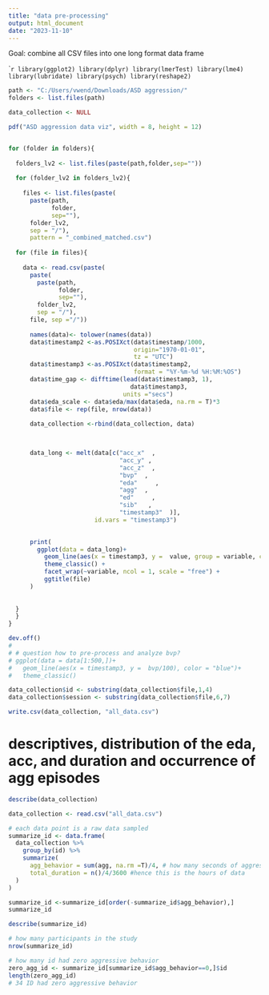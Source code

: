 ```yaml
---
title: "data pre-processing"
output: html_document
date: "2023-11-10"
---
```


Goal: combine all CSV files into one long format data frame 

````r

library(ggplot2)
library(dplyr)
library(lmerTest)
library(lme4)
library(lubridate)
library(psych)
library(reshape2)
```



```r

path <- "C:/Users/vwend/Downloads/ASD aggression/" 
folders <- list.files(path)

data_collection <- NULL

pdf("ASD aggression data viz", width = 8, height = 12)


for (folder in folders){
  
  folders_lv2 <- list.files(paste(path,folder,sep=""))
  
  for (folder_lv2 in folders_lv2){
      
    files <- list.files(paste(
      paste(path,
            folder,
            sep=""), 
      folder_lv2, 
      sep = "/"), 
      pattern = "_combined_matched.csv")
  
  for (file in files){
    
    data <- read.csv(paste(
      paste(
        paste(path,
              folder,
              sep=""), 
        folder_lv2, 
        sep = "/"), 
      file, sep ="/"))
        
      names(data)<- tolower(names(data))
      data$timestamp2 <-as.POSIXct(data$timestamp/1000, 
                                   origin="1970-01-01",
                                   tz = "UTC")
      data$timestamp3 <-as.POSIXct(data$timestamp2,
                                   format = "%Y-%m-%d %H:%M:%OS")
      data$time_gap <- difftime(lead(data$timestamp3, 1), 
                                  data$timestamp3, 
                                units ="secs")
      data$eda_scale <- data$eda/max(data$eda, na.rm = T)*3
      data$file <- rep(file, nrow(data))
      
      data_collection <-rbind(data_collection, data)
      


      data_long <- melt(data[c("acc_x"  ,
                               "acc_y" ,
                               "acc_z"  ,
                               "bvp"  ,
                               "eda"     ,
                               "agg"  ,
                               "ed"     ,
                               "sib"   ,
                               "timestamp3"  )],
                        id.vars = "timestamp3")

      
      print(
        ggplot(data = data_long)+
          geom_line(aes(x = timestamp3, y =  value, group = variable, color = variable)) +
          theme_classic() +
          facet_wrap(~variable, ncol = 1, scale = "free") +
          ggtitle(file)
      )
      
     
  }
  }
}

dev.off()
# 
# # question how to pre-process and analyze bvp?
# ggplot(data = data[1:500,])+
#   geom_line(aes(x = timestamp3, y =  bvp/100), color = "blue")+
#   theme_classic()
```


```r
data_collection$id <- substring(data_collection$file,1,4)
data_collection$session <- substring(data_collection$file,6,7)
```
```r
write.csv(data_collection, "all_data.csv")
```

# descriptives, distribution of the eda, acc, and duration and occurrence of agg episodes

```r
describe(data_collection)
```

```r
data_collection <- read.csv("all_data.csv")
```

```r
# each data point is a raw data sampled
summarize_id <- data.frame(
  data_collection %>% 
    group_by(id) %>% 
    summarize(
      agg_behavior = sum(agg, na.rm =T)/4, # how many seconds of aggressive behavior
      total_duration = n()/4/3600 #hence this is the hours of data
  )
)

summarize_id <-summarize_id[order(-summarize_id$agg_behavior),]
summarize_id
```

```r
describe(summarize_id)
```

```r
# how many participants in the study
nrow(summarize_id)

# how many id had zero aggressive behavior
zero_agg_id <- summarize_id[summarize_id$agg_behavior==0,]$id
length(zero_agg_id)
# 34 ID had zero aggressive behavior
```